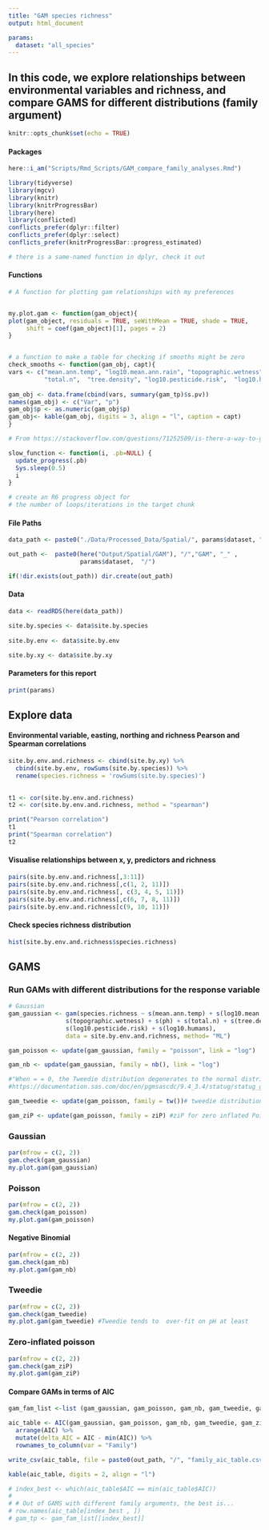```yaml
---
title: "GAM species richness"
output: html_document

params:
  dataset: "all_species"
---
```


## In this code, we explore relationships between environmental variables and richness, and compare GAMS for different distributions (family argument) 

```r
knitr::opts_chunk$set(echo = TRUE)
```

#### Packages
```r
here::i_am("Scripts/Rmd_Scripts/GAM_compare_family_analyses.Rmd")

library(tidyverse)
library(mgcv)
library(knitr)
library(knitrProgressBar)
library(here)
library(conflicted)
conflicts_prefer(dplyr::filter)
conflicts_prefer(dplyr::select)
conflicts_prefer(knitrProgressBar::progress_estimated)

# there is a same-named function in dplyr, check it out
```

#### Functions
```r
# A function for plotting gam relationships with my preferences


my.plot.gam <- function(gam_object){
plot(gam_object, residuals = TRUE, seWithMean = TRUE, shade = TRUE, 
     shift = coef(gam_object)[1], pages = 2) 
}


# a function to make a table for checking if smooths might be zero
check_smooths <- function(gam_obj, capt){
vars <- c("mean.ann.temp", "log10.mean.ann.rain", "topographic.wetness", "ph", 
          "total.n",  "tree.density", "log10.pesticide.risk",  "log10.humans") 
  
gam_obj <- data.frame(cbind(vars, summary(gam_tp)$s.pv))
names(gam_obj) <- c("Var", "p")
gam_obj$p <- as.numeric(gam_obj$p)
gam_obj<- kable(gam_obj, digits = 3, align = "l", caption = capt)
}

# From https://stackoverflow.com/questions/71252509/is-there-a-way-to-get-progress-information-whan-a-chunk-is-running-in-rmarkdown

slow_function <- function(i, .pb=NULL) {  
  update_progress(.pb)  
  Sys.sleep(0.5)  
  i  
}

# create an R6 progress object for
# the number of loops/iterations in the target chunk
```

#### File Paths
```r
data_path <- paste0("./Data/Processed_Data/Spatial/", params$dataset, ".rds")

out_path <-  paste0(here("Output/Spatial/GAM"), "/","GAM", "_" , 
                    params$dataset,  "/")

if(!dir.exists(out_path)) dir.create(out_path)
```

#### Data
```r
data <- readRDS(here(data_path))

site.by.species <- data$site.by.species
  
site.by.env <- data$site.by.env

site.by.xy <- data$site.by.xy
```

#### Parameters for this report
```r
print(params)
```
## Explore data

#### Environmental variable, easting, northing and richness Pearson and Spearman correlations
```r
site.by.env.and.richness <- cbind(site.by.xy) %>%
  cbind(site.by.env, rowSums(site.by.species)) %>% 
  rename(species.richness = 'rowSums(site.by.species)')
  

t1 <- cor(site.by.env.and.richness)
t2 <- cor(site.by.env.and.richness, method = "spearman")

print("Pearson correlation")
t1
print("Spearman correlation")
t2
```

#### Visualise relationships between x, y, predictors and richness
```r
pairs(site.by.env.and.richness[,3:11])
pairs(site.by.env.and.richness[,c(1, 2, 11)])
pairs(site.by.env.and.richness[, c(3, 4, 5, 11)])
pairs(site.by.env.and.richness[,c(6, 7, 8, 11)])
pairs(site.by.env.and.richness[c(9, 10, 11)])
```

#### Check species richness distribution
```r
hist(site.by.env.and.richness$species.richness)
```
## GAMS

### Run GAMs with different distributions for the response variable
```r
# Gaussian
gam_gaussian <- gam(species.richness ~ s(mean.ann.temp) + s(log10.mean.ann.rain) + 
                s(topographic.wetness) + s(ph) + s(total.n) + s(tree.density) + 
                s(log10.pesticide.risk) + s(log10.humans),  
                data = site.by.env.and.richness, method= "ML")

gam_poisson <- update(gam_gaussian, family = "poisson", link = "log")

gam_nb <- update(gam_gaussian, family = nb(), link = "log")

#"When = = 0, the Tweedie distribution degenerates to the normal distribution; when p = 1, it becomes a Poisson distribution; when p = 2, it becomes a gamma distribution; when p = 3, it is an inverse Gaussian distribution. "
#https://documentation.sas.com/doc/en/pgmsascdc/9.4_3.4/statug/statug_genmod_details28.htm

gam_tweedie <- update(gam_poisson, family = tw())# tweedie distribution with p parameter estimated

gam_ziP <- update(gam_poisson, family = ziP) #ziP for zero inflated Poisson data, when the zero inflation rate depends simply on the Poisson mean.

```


### Gaussian
```r
par(mfrow = c(2, 2))
gam.check(gam_gaussian)
my.plot.gam(gam_gaussian)
```

### Poisson
```r
par(mfrow = c(2, 2))
gam.check(gam_poisson)
my.plot.gam(gam_poisson)
```

#### Negative Binomial
```r
par(mfrow = c(2, 2))
gam.check(gam_nb)
my.plot.gam(gam_nb)
```

### Tweedie 
```r
par(mfrow = c(2, 2))
gam.check(gam_tweedie)
my.plot.gam(gam_tweedie) #Tweedie tends to  over-fit on pH at least 
```

### Zero-inflated poisson
```r
par(mfrow = c(2, 2))
gam.check(gam_ziP)
my.plot.gam(gam_ziP) 
```

#### Compare GAMs in terms of AIC
```r
gam_fam_list <-list (gam_gaussian, gam_poisson, gam_nb, gam_tweedie, gam_ziP)

aic_table <- AIC(gam_gaussian, gam_poisson, gam_nb, gam_tweedie, gam_ziP) %>%
  arrange(AIC) %>%
  mutate(delta_AIC = AIC - min(AIC)) %>%
  rownames_to_column(var = "Family")

write_csv(aic_table, file = paste0(out_path, "/", "family_aic_table.csv"))

kable(aic_table, digits = 2, align = "l")

# index_best <- which(aic_table$AIC == min(aic_table$AIC))
# 
# # Out of GAMS with different family arguments, the best is...
# row.names(aic_table[index_best , ])
# gam_tp <- gam_fam_list[[index_best]] 
```

